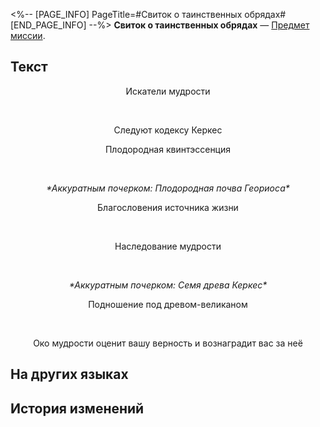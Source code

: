 <%-- [PAGE_INFO]
PageTitle=#Свиток о таинственных обрядах#
[END_PAGE_INFO] --%>
{{Предмет Инфобокс
|id          = 140549
|Изображение = Предмет Книга Пенакония.png
|Тип         = Предмет миссии
|Инвентарь   = Миссии
|Редкость    = 3
|Эффект      = 
|Описание    = Потрёпанный свиток, в котором говорится, как проводить какую-то давно забытую таинственную церемонию. Ко многим шагам подписаны примечания от неизвестного автора.
}}
{{Описание|''«Кто бы знал, кого можно призвать...»''}}
'''Свиток о таинственных обрядах''' — [[Предмет миссии]].

==Текст==
<div align="center">{{Цвет|Ключевой|Свиток о таинственных обрядах}}</div>
<div align="center">Искатели мудрости</div><br /><div align="center">Следуют кодексу Керкес</div>

<div align="center">Плодородная квинтэссенция</div><br /><div align="center">''*Аккуратным почерком: Плодородная почва Геориоса*''</div>

<div align="center">Благословения источника жизни</div><br /><div align="center">''{{Цвет|Ключевой|nobold=1|*Аккуратным почерком: Святая амброзия Фагусы*}}''</div>

<div align="center">Наследование мудрости</div><br /><div align="center">''*Аккуратным почерком: Семя древа Керкес*''</div>

<div align="center">Подношение под древом-великаном</div><br /><div align="center">Око мудрости оценит вашу верность и вознаградит вас за неё</div>



==На других языках==
{{На других языках
|en   = Scroll of Mysterious Rites
|zhs  = 记载着神秘仪式的卷轴
|zht  = 記載著神秘儀式的卷軸
|ja   = 神秘的な儀式が記された書物
|ko   = 신비로운 의식이 기록된 문헌
|es   = Escrito de un ritual misterioso
|fr   = Parchemin rituel mystérieux
|ru   = Свиток о таинственных обрядах
|th   = ม้วนคัมภีร์พิธีกรรมลึกลับ
|vi   = Cuộn Sách Ghi Chép Nghi Thức Thần Bí
|de   = Schriftrolle mit geheimnisvollen Ritualen
|id   = Gulungan yang Mencatat Ritual Misterius
|pt   = Pergaminho de Ritos Misteriosos
}}

==История изменений==
{{История изменений|3.5}}